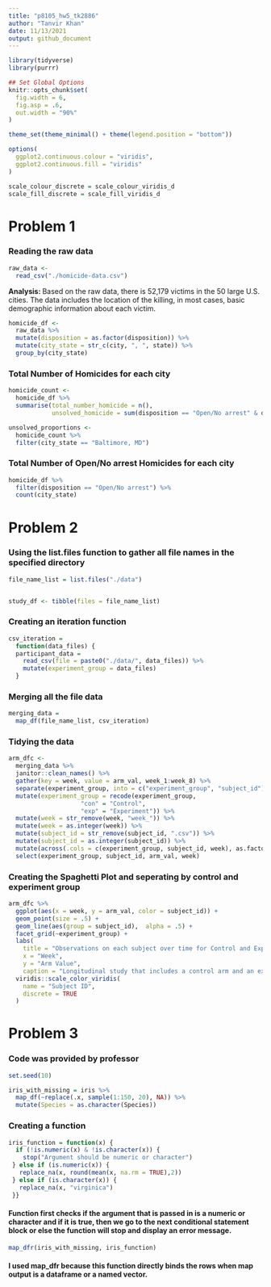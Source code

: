 ```yaml
---
title: "p8105_hw5_tk2886"
author: "Tanvir Khan"
date: 11/13/2021
output: github_document
---
```


```r
library(tidyverse)
library(purrr)

## Set Global Options 
knitr::opts_chunk$set(
  fig.width = 6,
  fig.asp = .6, 
  out.width = "90%"
)

theme_set(theme_minimal() + theme(legend.position = "bottom"))

options(
  ggplot2.continuous.colour = "viridis",
  ggplot2.continuous.fill = "viridis"
)

scale_colour_discrete = scale_colour_viridis_d
scale_fill_discrete = scale_fill_viridis_d
```



# Problem 1

### Reading the  raw data 
```r
raw_data <-
  read_csv("./homicide-data.csv") 
```
**Analysis: ** Based on the raw data, there is 52,179 victims in the 50 large U.S. cities. The data includes the location of the killing, in most cases, basic demographic information about each victim.

```r
homicide_df <-
  raw_data %>%
  mutate(disposition = as.factor(disposition)) %>%
  mutate(city_state = str_c(city, ", ", state)) %>%
  group_by(city_state) 
```

### **Total** Number of Homicides for each city 
```r
homicide_count <- 
  homicide_df %>%
  summarise(total_number_homicide = n(),
            unsolved_homicide = sum(disposition == "Open/No arrest" & disposition == "Closed without arrest"))
```

```r
unsolved_proportions <- 
  homicide_count %>%
  filter(city_state == "Baltimore, MD") 

```



### Total Number of **Open/No arrest** Homicides for each city 
```r
homicide_df %>%
  filter(disposition == "Open/No arrest") %>%
  count(city_state)
```







# Problem 2 



### Using the list.files function to gather all file names in the specified directory
```r
file_name_list = list.files("./data")


study_df <- tibble(files = file_name_list)
```



### Creating an iteration function 
```r
csv_iteration = 
  function(data_files) {
  participant_data = 
    read_csv(file = paste0("./data/", data_files)) %>% 
    mutate(experiment_group = data_files)
  }
```



### Merging all the file data 
```r
merging_data = 
  map_df(file_name_list, csv_iteration) 
```



### Tidying the data 
```r
arm_dfc <-
  merging_data %>%
  janitor::clean_names() %>%
  gather(key = week, value = arm_val, week_1:week_8) %>%
  separate(experiment_group, into = c("experiment_group", "subject_id"), sep = "_") %>%
  mutate(experiment_group = recode(experiment_group, 
                    "con" = "Control",
                    "exp" = "Experiment")) %>%
  mutate(week = str_remove(week, "week_")) %>%
  mutate(week = as.integer(week)) %>%
  mutate(subject_id = str_remove(subject_id, ".csv")) %>% 
  mutate(subject_id = as.integer(subject_id)) %>%
  mutate(across(.cols = c(experiment_group, subject_id, week), as.factor)) %>%
  select(experiment_group, subject_id, arm_val, week)

```



### Creating the Spaghetti Plot and seperating by control and experiment group 
```r
arm_dfc %>%
  ggplot(aes(x = week, y = arm_val, color = subject_id)) + 
  geom_point(size = .5) + 
  geom_line(aes(group = subject_id),  alpha = .5) + 
  facet_grid(~experiment_group) +
  labs(
    title = "Observations on each subject over time for Control and Experiment Group",
    x = "Week",
    y = "Arm Value",
    caption = "Longitudinal study that includes a control arm and an experimental arm") +
  viridis::scale_color_viridis(
    name = "Subject ID", 
    discrete = TRUE
  )
```





# Problem 3



### Code was provided by professor 
```r
set.seed(10)

iris_with_missing = iris %>% 
  map_df(~replace(.x, sample(1:150, 20), NA)) %>%
  mutate(Species = as.character(Species))
```



### Creating a function 
```r
iris_function = function(x) {
  if (!is.numeric(x) & !is.character(x)) {
    stop("Argument should be numeric or character")
 } else if (is.numeric(x)) {
   replace_na(x, round(mean(x, na.rm = TRUE),2))
 } else if (is.character(x)) {
   replace_na(x, "virginica")
 }}
```
#### Function first checks if the argument that is passed in is a numeric or character and if it is true, then we go to the next conditional statement block or else the function will stop and display an error message.



```r
map_dfr(iris_with_missing, iris_function)
```
#### I used map_dfr because this function directly binds the rows when map output is a dataframe or a named vector.
